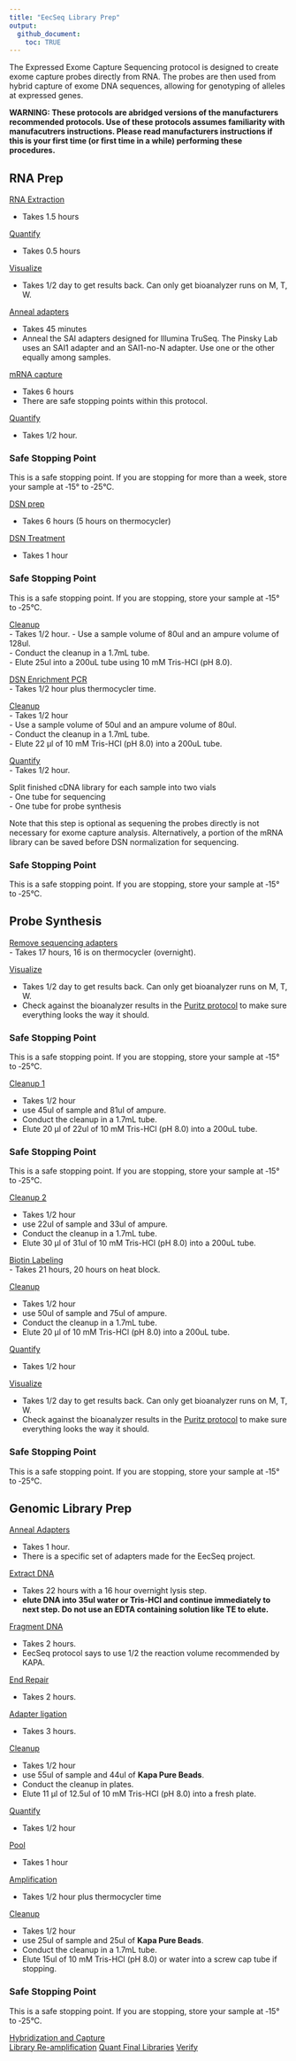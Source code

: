 ```yaml
---
title: "EecSeq Library Prep"
output: 
  github_document:
    toc: TRUE
---
```



The Expressed Exome Capture Sequencing protocol is designed to create exome capture probes directly from RNA.  The probes are then used from hybrid capture of exome DNA sequences, allowing for genotyping of alleles at expressed genes.

**WARNING: These protocols are abridged versions of the manufacturers recommended protocols.  Use of these protocols assumes familiarity with manufacutrers instructions.  Please read manufacturers instructions if this is your first time (or first time in a while) performing these procedures.**

## RNA Prep
[RNA Extraction](https://pinskylab.github.io/laboratory/protocols/rna_extraction_tri.nb.html)  

- Takes 1.5 hours  

[Quantify](https://pinskylab.github.io/laboratory/protocols/quant_rna.nb.html)   

- Takes 0.5 hours   

[Visualize](https://pinskylab.github.io/laboratory/protocols/bioanalyzer.nb.html)   

- Takes 1/2 day to get results back.  Can only get bioanalyzer runs on M, T, W.  

[Anneal adapters](https://pinskylab.github.io/laboratory/protocols/anneal.nb.html)  

- Takes 45 minutes  
- Anneal the SAI adapters designed for Illumina TruSeq.  The Pinsky Lab uses an SAI1 adapter and an SAI1-no-N adapter.  Use one or the other equally among samples.
  
  
[mRNA capture](https://pinskylab.github.io/laboratory/protocols/mrna-hyper.nb.html)   

- Takes 6 hours  
- There are safe stopping points within this protocol.  


[Quantify](https://pinskylab.github.io/laboratory/protocols/quant_dna.nb.html)   

- Takes 1/2 hour.

### Safe Stopping Point
This is a safe stopping point. If you are stopping for more than a week, store your sample at ‐15° to ‐25°C.   

[DSN prep](https://pinskylab.github.io/laboratory/protocols/dsn-prep.nb.html)   

- Takes 6 hours (5 hours on thermocycler)  

[DSN Treatment](https://pinskylab.github.io/laboratory/protocols/dsn-treat.nb.html)   

- Takes 1 hour

### Safe Stopping Point
This is a safe stopping point. If you are stopping, store your sample at ‐15° to ‐25°C.

[Cleanup](https://pinskylab.github.io/laboratory/protocols/ampure.nb.html)  
- Takes 1/2 hour.
- Use a sample volume of 80ul and an ampure volume of 128ul.  
- Conduct the cleanup in a 1.7mL tube.  
- Elute 25ul into a 200uL tube using 10 mM Tris-HCl (pH 8.0).  

[DSN Enrichment PCR](https://pinskylab.github.io/laboratory/protocols/dsn-pcr.nb.html)   
- Takes 1/2 hour plus thermocycler time. 

[Cleanup](https://pinskylab.github.io/laboratory/protocols/ampure.nb.html)   
- Takes 1/2 hour  
- Use a sample volume of 50ul and an ampure volume of 80ul.  
- Conduct the cleanup in a 1.7mL tube.  
- Elute 22 μl of 10 mM Tris-HCl (pH 8.0) into a 200uL tube. 

[Quantify](https://pinskylab.github.io/laboratory/protocols/quant_dna.nb.html)   
- Takes 1/2 hour.

Split finished cDNA library for each sample into two vials  
- One tube for sequencing  
- One tube for probe synthesis  

Note that this step is optional as sequening the probes directly is not necessary for exome capture analysis. Alternatively, a portion of the mRNA library can be saved before DSN normalization for sequencing.

### Safe Stopping Point 
This is a safe stopping point. If you are stopping, store your sample at ‐15° to ‐25°C.

## Probe Synthesis
[Remove sequencing adapters](https://pinskylab.github.io/laboratory/protocols/remove-adapters_eecseq.nb.html)  
- Takes 17 hours, 16 is on thermocycler (overnight). 

[Visualize](https://pinskylab.github.io/laboratory/protocols/bioanalyzer.nb.html)   

- Takes 1/2 day to get results back.  Can only get bioanalyzer runs on M, T, W.  
- Check against the bioanalyzer results in the [Puritz protocol](https://github.com/jpuritz/EecSeq/blob/master/Protocol.md#probe-synthesis) to make sure everything looks the way it should.

### Safe Stopping Point
This is a safe stopping point. If you are stopping, store your sample at ‐15° to ‐25°C.   

[Cleanup 1](https://pinskylab.github.io/laboratory/protocols/ampure.nb.html)  

- Takes 1/2 hour  
- use 45ul of sample and 81ul of ampure.  
- Conduct the cleanup in a 1.7mL tube.  
- Elute 20 μl of 22ul of 10 mM Tris-HCl (pH 8.0) into a 200uL tube. 
  

### Safe Stopping Point
This is a safe stopping point. If you are stopping, store your sample at ‐15° to ‐25°C. 

[Cleanup 2](https://pinskylab.github.io/laboratory/protocols/ampure.nb.html)  

- Takes 1/2 hour  
- use 22ul of sample and 33ul of ampure.  
- Conduct the cleanup in a 1.7mL tube.  
- Elute 30 μl of 31ul of 10 mM Tris-HCl (pH 8.0) into a 200uL tube. 
  
[Biotin Labeling](https://pinskylab.github.io/laboratory/protocols/biotin_eecseq.nb.html)  
- Takes 21 hours, 20 hours on heat block.  

[Cleanup](https://pinskylab.github.io/laboratory/protocols/ampure.nb.html)  

- Takes 1/2 hour  
- use 50ul of sample and 75ul of ampure.  
- Conduct the cleanup in a 1.7mL tube.  
- Elute 20 μl of 10 mM Tris-HCl (pH 8.0) into a 200uL tube.  

[Quantify](https://pinskylab.github.io/laboratory/protocols/quant_dna.nb.html)  

- Takes 1/2 hour

[Visualize](https://pinskylab.github.io/laboratory/protocols/bioanalyzer.nb.html)  

- Takes 1/2 day to get results back.  Can only get bioanalyzer runs on M, T, W.   
- Check against the bioanalyzer results in the [Puritz protocol](https://github.com/jpuritz/EecSeq/blob/master/Protocol.md#probe-synthesis) to make sure everything looks the way it should.  

### Safe Stopping Point
This is a safe stopping point. If you are stopping, store your sample at ‐15° to ‐25°C.

## Genomic Library Prep
[Anneal Adapters](https://pinskylab.github.io/laboratory/protocols/anneal.nb.html)  

- Takes 1 hour.  
- There is a specific set of adapters made for the EecSeq project.  
    
[Extract DNA](https://pinskylab.github.io/laboratory/protocols/dna_extraction_ali.nb.html)  

- Takes 22 hours with a 16 hour overnight lysis step.  
- **elute DNA into 35ul water or Tris-HCl and continue immediately to next step.  Do not use an EDTA containing solution like TE to elute.**    

[Fragment DNA](https://pinskylab.github.io/laboratory/protocols/kapa-hyper.nb.html)  

- Takes 2 hours.  
- EecSeq protocol says to use 1/2 the reaction volume recommended by KAPA.
    
[End Repair](https://pinskylab.github.io/laboratory/protocols/end-repair.nb.html)  

- Takes 2 hours.  

[Adapter ligation](https://pinskylab.github.io/laboratory/protocols/ligation_eecseq.nb.html)  

- Takes 3 hours.  

[Cleanup](https://pinskylab.github.io/laboratory/protocols/ampure.nb.html)  

- Takes 1/2 hour  
- use 55ul of sample and 44ul of **Kapa Pure Beads**.  
- Conduct the cleanup in plates.  
- Elute 11 μl of 12.5ul of 10 mM Tris-HCl (pH 8.0) into a fresh plate.

[Quantify](https://pinskylab.github.io/laboratory/protocols/quant_dna.nb.html)  

- Takes 1/2 hour 

[Pool](https://pinskylab.github.io/laboratory/protocols/pool.nb.html)  

- Takes 1 hour

[Amplification](https://pinskylab.github.io/laboratory/protocols/lib-amp_eecseq.nb.html)  

- Takes 1/2 hour plus thermocycler time

[Cleanup](https://pinskylab.github.io/laboratory/protocols/ampure.nb.html)  

- Takes 1/2 hour  
- use 25ul of sample and 25ul of **Kapa Pure Beads**.  
- Conduct the cleanup in a 1.7mL tube.  
- Elute 15ul of 10 mM Tris-HCl (pH 8.0) or water into a screw cap tube if stopping.

### Safe Stopping Point
This is a safe stopping point. If you are stopping, store your sample at ‐15° to ‐25°C.


[Hybridization and Capture](https://pinskylab.github.io/laboratory/protocols/hybridization_eecseq.nb.html)  
[Library Re-amplification](https://pinskylab.github.io/laboratory/protocols/lib-reamp_eecseq.nb.html) 
[Quant Final Libraries](https://pinskylab.github.io/laboratory/protocols/quant_dna.nb.html)
[Verify](https://pinskylab.github.io/laboratory/protocols/bioanalyzer.nb.html) 


